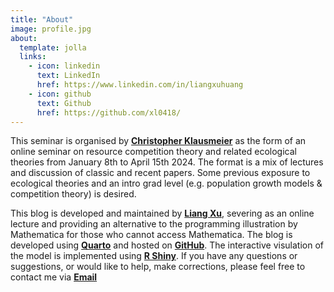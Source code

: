 ```yaml
---
title: "About"
image: profile.jpg
about:
  template: jolla
  links:
    - icon: linkedin
      text: LinkedIn
      href: https://www.linkedin.com/in/liangxuhuang
    - icon: github
      text: Github
      href: https://github.com/xl0418/
---
```


This seminar is organised by [**Christopher Klausmeier**](https://www.kbs.msu.edu/kbs-people/faculty/christopher-klausmeier/) as the form of an online seminar on resource competition theory and related ecological theories from January 8th to April 15th 2024. The format is a mix of lectures and discussion of classic and recent papers. Some previous exposure to ecological theories and an intro grad level (e.g. population growth models & competition theory) is desired.

This blog is developed and maintained by [**Liang Xu**](https://github.com/xl0418), severing as an online lecture and providing an alternative to the programming illustration by Mathematica for those who cannot access Mathematica. The blog is developed using [**Quarto**](https://quarto.org/) and hosted on [**GitHub**](https://github.com/xl0418/Resource-Competition-2024). The interactive visulation of the model is implemented using [**R Shiny**](https://shiny.rstudio.com/). If you have any questions or suggestions, or would like to help, make corrections, please feel free to contact me via [**Email**](mailto:%20xl0418@gmail.com)
